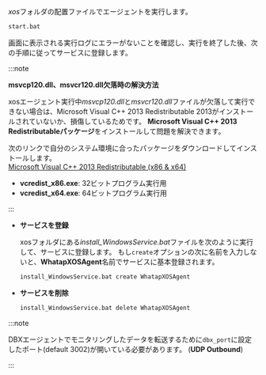 *xos*フォルダの配置ファイルでエージェントを実行します。

```bash
start.bat
```

画面に表示される実行ログにエラーがないことを確認し、実行を終了した後、次の手順に従ってサービスに登録します。

<InDoc product="postgresql,oracle,mysql,mssql,cubrid,altibase,db2">

:::note

**msvcp120.dll、msvcr120.dll欠落時の解決方法**

xosエージェント実行中*msvcp120.dll*と*msvcr120.dll*ファイルが欠落して実行できない場合は、Microsoft Visual C++ 2013 Redistributable 2013がインストールされていないか、損傷しているためです。 **Microsoft Visual C++ 2013 Redistributableパッケージ**をインストールして問題を解決できます。

次のリンクで自分のシステム環境に合ったパッケージをダウンロードしてインストールします。\
[Microsoft Visual C++ 2013 Redistributable (x86 & x64)](https://www.microsoft.com/ja-jp/download/details.aspx?id=40784)

- **vcredist_x86.exe**: 32ビットプログラム実行用
- **vcredist_x64.exe**: 64ビットプログラム実行用

:::

</InDoc>

- **サービスを登録**

  xosフォルダにある*install_WindowsService.bat*ファイルを次のように実行して、サービスに登録します。 もし`create`オプションの次に名前を入力しないと、**WhatapXOSAgent**名前でサービスに基本登録されます。

  ```bash
  install_WindowsService.bat create WhatapXOSAgent
  ```

- **サービスを削除**

  ```bash
  install_WindowsService.bat delete WhatapXOSAgent
  ```

:::note

DBXエージェントでモニタリングしたデータを転送するために`dbx_port`に設定したポート(default 3002)が開いている必要があります。 (**UDP Outbound**)

:::
